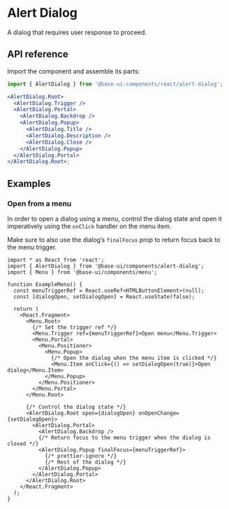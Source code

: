 # Alert Dialog

<Subtitle>A dialog that requires user response to proceed.</Subtitle>
<Meta
  name="description"
  content="A high-quality, unstyled React alert dialog component that requires user response to proceed."
/>

<Demo path="./demos/hero" />

## API reference

Import the component and assemble its parts:

```jsx title="Anatomy"
import { AlertDialog } from '@base-ui-components/react/alert-dialog';

<AlertDialog.Root>
  <AlertDialog.Trigger />
  <AlertDialog.Portal>
    <AlertDialog.Backdrop />
    <AlertDialog.Popup>
      <AlertDialog.Title />
      <AlertDialog.Description />
      <AlertDialog.Close />
    </AlertDialog.Popup>
  </AlertDialog.Portal>
</AlertDialog.Root>;
```

<Reference
  component="AlertDialog"
  parts="Root, Trigger, Portal, Backdrop, Popup, Title, Description, Close"
/>

## Examples

### Open from a menu

In order to open a dialog using a menu, control the dialog state and open it imperatively using the `onClick` handler on the menu item.

Make sure to also use the dialog’s `finalFocus` prop to return focus back to the menu trigger.

```tsx {12-13,17-18,24-25,28-29} title="Connecting a dialog to a menu"
import * as React from 'react';
import { AlertDialog } from '@base-ui/components/alert-dialog';
import { Menu } from '@base-ui/components/menu';

function ExampleMenu() {
  const menuTriggerRef = React.useRef<HTMLButtonElement>(null);
  const [dialogOpen, setDialogOpen] = React.useState(false);

  return (
    <React.Fragment>
      <Menu.Root>
        {/* Set the trigger ref */}
        <Menu.Trigger ref={menuTriggerRef}>Open menu</Menu.Trigger>
        <Menu.Portal>
          <Menu.Positioner>
            <Menu.Popup>
              {/* Open the dialog when the menu item is clicked */}
              <Menu.Item onClick={() => setDialogOpen(true)}>Open dialog</Menu.Item>
            </Menu.Popup>
          </Menu.Positioner>
        </Menu.Portal>
      </Menu.Root>

      {/* Control the dialog state */}
      <AlertDialog.Root open={dialogOpen} onOpenChange={setDialogOpen}>
        <AlertDialog.Portal>
          <AlertDialog.Backdrop />
          {/* Return focus to the menu trigger when the dialog is closed */}
          <AlertDialog.Popup finalFocus={menuTriggerRef}>
            {/* prettier-ignore */}
            {/* Rest of the dialog */}
          </AlertDialog.Popup>
        </AlertDialog.Portal>
      </AlertDialog.Root>
    </React.Fragment>
  );
}
```
